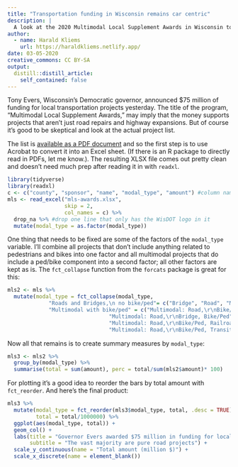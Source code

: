 ```yaml
---
title: "Transportation funding in Wisconsin remains car centric"
description: |
  A look at the 2020 Multimodal Local Supplement Awards in Wisconsin to assess how multimodal they really are
author:
  - name: Harald Kliems
    url: https://haraldkliems.netlify.app/
date: 03-05-2020
creative_commons: CC BY-SA
output:
  distill::distill_article:
    self_contained: false
---
```

Tony Evers, Wisconsin's Democratic governor, announced $75 million of funding for local transportation projects yesterday. The title of the program, "Multimodal Local Supplement Awards," may imply that the money supports projects that aren't just road repairs and highway expansions. But of course it's good to be skeptical and look at the actual project list. 

The list is [available as a PDF document](https://wisconsindot.gov/Documents/doing-bus/local-gov/astnce-pgms/aid/mls-awards.pdf) and so the first step is to use Acrobat to convert it into an Excel sheet. (If there is an R package to directly read in PDFs, let me know.). The resulting XLSX file comes out pretty clean and doesn't need much prep after reading it in with `readxl`.

```r
library(tidyverse)
library(readxl)
c <- c("county", "sponsor", "name", "modal_type", "amount") #column names
mls <- read_excel("mls-awards.xlsx", 
                  skip = 2, 
                  col_names = c) %>% 
  drop_na %>% #drop one line that only has the WisDOT logo in it
  mutate(modal_type = as.factor(modal_type))
```

One thing that needs to be fixed are some of the factors of the `modal_type` variable. I'll combine all projects that don't include anything related to pedestrians and bikes into one factor and all multimodal projects that do include a ped/bike component into a second factor; all other factors are kept as is. The `fct_collapse` function from the `forcats` package is great for this:

```r
mls2 <- mls %>% 
  mutate(modal_type = fct_collapse(modal_type, 
             "Roads and Bridges,\n no bike/ped"= c("Bridge", "Road", "Multimodal: Road,\r\nBridge", "Multimodal: Road,\r\nHarbor"),
             "Multimodal with bike/ped" = c("Multimodal: Road,\r\nBike/Ped", 
                                "Multimodal: Road,\r\nBridge, Bike/Ped", 
                                "Multimodal: Road,\r\nBike/Ped, Railroad",
                                "Multimodal: Road,\r\nBike/Ped, Transit")))
```

Now all that remains is to create summary measures by `modal_type`:

```r
mls3 <- mls2 %>% 
  group_by(modal_type) %>% 
  summarise(total = sum(amount), perc = total/sum(mls2$amount)* 100)
```

For plotting it's a good idea to reorder the bars by total amount with `fct_reorder`. And here's the final product:

```r
mls3 %>%
  mutate(modal_type = fct_reorder(mls3$modal_type, total, .desc = TRUE),
         total = total/1000000) %>% 
  ggplot(aes(modal_type, total)) +
  geom_col() +
  labs(title = "Governor Evers awarded $75 million in funding for local transportation projects",
       subtitle = "The vast majority are pure road projects") +
  scale_y_continuous(name = "Total amount (million $)") +
  scale_x_discrete(name = element_blank())
```